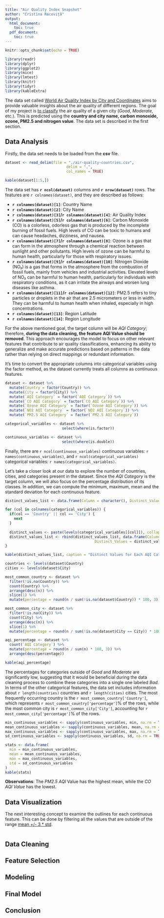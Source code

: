 ```yaml
---
title: "Air Quality Index Snapshot"
author: "Cristina Racoviță"
output:
  html_document:
    toc: true
  pdf_document:
    toc: true
---
```


```r
knitr::opts_chunk$set(echo = TRUE)

library(readr)
library(dplyr)
library(ggplot2)
library(mice)
library(lmtest)
library(knitr)
library(tidyr)
library(kableExtra)
```

<!-- I should describe the problem (regression vs classification) -->
The data set called [World Air Quality Index by City and Coordinates](https://www.kaggle.com/datasets/adityaramachandran27/world-air-quality-index-by-city-and-coordinates/data) aims to provide valuable insights about the air quality of different regions. The goal of my project is <u>to classify</u> the air quality of a given city (*Good*, *Moderate*, etc.). This is predicted using the **country and city name, carbon monoxide, ozone, PM2.5 and nitrogen value**. The data set is described in the first section.

## Data Analysis
<!-- quality checks, check for outlines -->
Firstly, the data set needs to be loaded from the **csv** file.   

```r
dataset <- read_delim(file = "./air-quality-countries.csv",
                            delim = ",",
                            col_names = TRUE)
```

```r
kable(dataset[1:5,])
```
The data set has **`r ncol(dataset)`** columns and **`r nrow(dataset)`** rows. The features are `r colnames(dataset)`, and they are described as follows:  

- **`r colnames(dataset)[1]`**: Country Name
- **`r colnames(dataset)[2]`**: City Name
- **`r colnames(dataset)[3]`/`r colnames(dataset)[4]`**: Air Quality Index
- **`r colnames(dataset)[5]`/`r colnames(dataset)[6]`**: Carbon Monoxide (CO) is a colorless, odorless gas that is produced by the incomplete burning of fossil fuels. High levels of CO can be toxic to humans and can cause headaches, dizziness, and nausea.
- **`r colnames(dataset)[7]`/`r colnames(dataset)[8]`**: Ozone is a gas that can form in the atmosphere through a chemical reaction between sunlight and other pollutants. High levels of ozone can be harmful to human health, particularly for those with respiratory issues.
- **`r colnames(dataset)[9]`/`r colnames(dataset)[10]`**: Nitrogen Dioxide (NO₂) is a gas that forms in the atmosphere from the combustion of fossil fuels, mainly from vehicles and industrial activities. Elevated levels of NO₂ can be harmful to human health, particularly for individuals with respiratory conditions, as it can irritate the airways and worsen lung diseases like asthma.
- **`r colnames(dataset)[11]`/`r colnames(dataset)[12]`**: PM2.5 refers to tiny particles or droplets in the air that are 2.5 micrometers or less in width. They can be harmful to human health when inhaled, especially in high concentrations.
- **`r colnames(dataset)[13]`**: Region Latitude
- **`r colnames(dataset)[14]`**: Region Longitude

For the above mentioned goal, the target column will be *AQI Category*; therefore, **during the data cleaning, the feature AQI Value should be removed**. This approach encourages the model to focus on other relevant features that contribute to air quality classifications, enhancing its ability to generalize and make accurate predictions based on patterns in the data rather than relying on direct mappings or redundant information.

It's time to convert the appropriate columns into categorical variables using the factor method, as the dataset currently treats all columns as continuous features.

``` r
dataset <- dataset %>%
  mutate(Country = factor(Country)) %>%
  mutate(City = factor(City)) %>%
  mutate(`AQI Category` = factor(`AQI Category`)) %>%
  mutate(`CO AQI Category` = factor(`CO AQI Category`)) %>%
  mutate(`Ozone AQI Category` = factor(`Ozone AQI Category`)) %>%
  mutate(`NO2 AQI Category` = factor(`NO2 AQI Category`)) %>%
  mutate(`PM2.5 AQI Category` = factor(`PM2.5 AQI Category`))

categorical_variables <- dataset %>%
                          select(where(is.factor))

continuous_variables <- dataset %>%
                          select(where(is.double))
```

Finally, there are `r ncol(continuous_variables)` continuous variables: `r names(continuous_variables)`, and `r ncol(categorical_variables)` categorical variables: `r names(categorical_variables)`.

Let’s take a closer look at our data to explore the number of countries, cities, and categories present in the dataset. Since the *AQI Category* is the target column, we will also focus on the percentage distribution of its classes. In addition, we can compute the minimum, maximum, mean and the standard deviation for each continuous feature.

```r
distinct_values_list <- data.frame(Column = character(), Distinct_Values = character(), stringsAsFactors = FALSE)

for (col in colnames(categorical_variables)) {
  if(col == 'Country' || col == 'City') {
    next
  }
  
  distinct_values <- paste(levels(categorical_variables[[col]]), collapse = ", ")
  distinct_values_list <- rbind(distinct_values_list, data.frame(Column = col,
                                         Distinct_Values = distinct_values, stringsAsFactors = FALSE))
}

kable(distinct_values_list, caption = "Distinct Values for Each AQI Categorical Variable")

countries <- levels(dataset$Country)
cities <- levels(dataset$City)

most_common_country <- dataset %>%
  filter(!is.na(Country)) %>%
  count(Country) %>%                     
  arrange(desc(n)) %>%                   
  slice(1) %>%                           
  mutate(percentage = round(n / sum(!is.na(dataset$Country)) * 100, 3))

most_common_city <- dataset %>%
  filter(!is.na(City)) %>%
  count(City) %>%                     
  arrange(desc(n)) %>%                   
  slice(1) %>%                           
  mutate(percentage = round(n / sum(!is.na(dataset$City == City)) * 100, 3))

aqi_percentage <- dataset %>%
  count(`AQI Category`) %>%                               
  mutate(percentage = round(n / sum(n) * 100, 3)) %>%     
  arrange(desc(percentage))

kable(aqi_percentage)
```

The percentages for categories outside of *Good* and *Moderate* are significantly low, suggesting that it would be beneficial during the data cleaning process to combine these categories into a single one labeled *Bad*. In terms of the other categorical features, the data set includes information about `r length(countries)` countries and `r length(cities)` cities. The most frequently occurring country is the `r most_common_country['Country']`, which represents `r most_common_country['percentage']`% of the rows, while the most common city is `r most_common_city['City']`, accounting for `r most_common_city['percentage']`% of the rows.

```r
min_continuous_variables <- sapply(continuous_variables, min, na.rm = TRUE)
mean_continuous_variables <- sapply(continuous_variables, mean, na.rm = TRUE)
max_continuous_variables <- sapply(continuous_variables, max, na.rm = TRUE)
sd_continuous_variables <- sapply(continuous_variables, sd, na.rm = TRUE)

stats <- data.frame(
  min = min_continuous_variables,
  mean = mean_continuous_variables,
  max = max_continuous_variables,
  std = sd_continuous_variables
)
kable(stats)
```
**Observations**: The *PM2.5 AQI* Value has the highest mean, while the *CO AQI Value* has the lowest.

## Data Visualization
<!-- data visualization, plots (correlation/ heat map) -->
The next interesting concept to examine the outlines for each continuous feature. This can be done by filtering all the values that are outside of the range [mean +/- 3 * std](https://en.wikipedia.org/wiki/68%E2%80%9395%E2%80%9399.7_rule).

```r


```

## Data Cleaning
<!--  missing data imputation -->

## Feature Selection

## Modeling 
<!-- training, testing, optimization, validation -->

## Final Model

## Conclusion